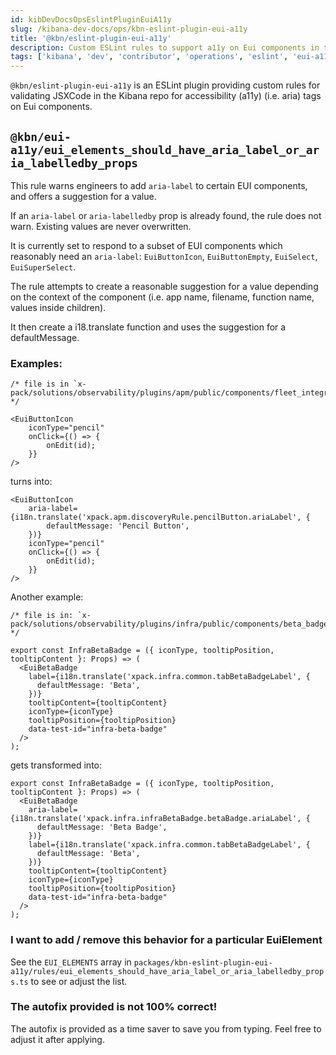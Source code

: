 ```yaml
---
id: kibDevDocsOpsEslintPluginEuiA11y
slug: /kibana-dev-docs/ops/kbn-eslint-plugin-eui-a11y
title: '@kbn/eslint-plugin-eui-a11y'
description: Custom ESLint rules to support a11y on Eui components in the Kibana repository
tags: ['kibana', 'dev', 'contributor', 'operations', 'eslint', 'eui-a11y']
---
```


`@kbn/eslint-plugin-eui-a11y` is an ESLint plugin providing custom rules for validating JSXCode in the Kibana repo for accessibility (a11y) (i.e. aria) tags on Eui components.

## `@kbn/eui-a11y/eui_elements_should_have_aria_label_or_aria_labelledby_props`

This rule warns engineers to add `aria-label` to certain EUI components, and offers a suggestion for a value.

If an `aria-label` or `aria-labelledby` prop is already found, the rule does not warn. Existing values are never overwritten.

It is currently set to respond to a subset of EUI components which reasonably need an `aria-label`: `EuiButtonIcon`, `EuiButtonEmpty`, `EuiSelect`, `EuiSuperSelect`.

The rule attempts to create a reasonable suggestion for a value depending on the context of the component (i.e. app name, filename, function name, values inside children).

It then create a i18.translate function and uses the suggestion for a defaultMessage.

### Examples:

```
/* file is in `x-pack/solutions/observability/plugins/apm/public/components/fleet_integration/apm_agents/runtime_attachment/discovery_rule.tsx` */

<EuiButtonIcon
    iconType="pencil"
    onClick={() => {
        onEdit(id);
    }}
/>
```

turns into:

```
<EuiButtonIcon
    aria-label={i18n.translate('xpack.apm.discoveryRule.pencilButton.ariaLabel', {
        defaultMessage: 'Pencil Button',
    })}
    iconType="pencil"
    onClick={() => {
        onEdit(id);
    }}
/>
```

Another example:

```
/* file is in: `x-pack/solutions/observability/plugins/infra/public/components/beta_badge.tsx` */

export const InfraBetaBadge = ({ iconType, tooltipPosition, tooltipContent }: Props) => (
  <EuiBetaBadge
    label={i18n.translate('xpack.infra.common.tabBetaBadgeLabel', {
      defaultMessage: 'Beta',
    })}
    tooltipContent={tooltipContent}
    iconType={iconType}
    tooltipPosition={tooltipPosition}
    data-test-id="infra-beta-badge"
  />
);
```

gets transformed into:

```
export const InfraBetaBadge = ({ iconType, tooltipPosition, tooltipContent }: Props) => (
  <EuiBetaBadge
    aria-label={i18n.translate('xpack.infra.infraBetaBadge.betaBadge.ariaLabel', {
      defaultMessage: 'Beta Badge',
    })}
    label={i18n.translate('xpack.infra.common.tabBetaBadgeLabel', {
      defaultMessage: 'Beta',
    })}
    tooltipContent={tooltipContent}
    iconType={iconType}
    tooltipPosition={tooltipPosition}
    data-test-id="infra-beta-badge"
  />
);
```

### I want to add / remove this behavior for a particular EuiElement

See the `EUI_ELEMENTS` array in `packages/kbn-eslint-plugin-eui-a11y/rules/eui_elements_should_have_aria_label_or_aria_labelledby_props.ts` to see or adjust the list.

### The autofix provided is not 100% correct!

The autofix is provided as a time saver to save you from typing. Feel free to adjust it after applying.
